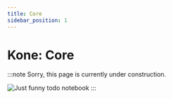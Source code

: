 ```yaml
---
title: Core
sidebar_position: 1
---
```


# Kone: Core

:::note
Sorry, this page is currently under construction.

![Just funny todo notebook](/img/todo.jpg)
:::